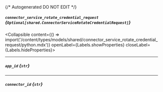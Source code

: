 {/* Autogenerated DO NOT EDIT  */}

##### `connector_service_rotate_credential_request` *{`Optional[shared.ConnectorServiceRotateCredentialRequest]`}*
<Collapsible content={() => import('/content/types/models/shared/connector_service_rotate_credential_request/python.mdx')} openLabel={Labels.showProperties} closeLabel={Labels.hideProperties}>
</Collapsible>

---
##### `app_id` *{`str`}*

---
##### `connector_id` *{`str`}*


